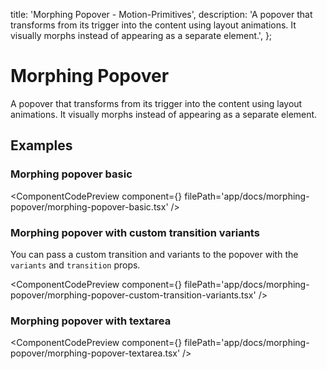   title: 'Morphing Popover - Motion-Primitives',
  description:
    'A popover that transforms from its trigger into the content using layout animations. It visually morphs instead of appearing as a separate element.',
};


# Morphing Popover

A popover that transforms from its trigger into the content using layout animations. It visually morphs instead of appearing as a separate element.

## Examples

### Morphing popover basic

<ComponentCodePreview
  component={<MorphingPopoverBasic />}
  filePath='app/docs/morphing-popover/morphing-popover-basic.tsx'
/>

### Morphing popover with custom transition variants

You can pass a custom transition and variants to the popover with the `variants` and `transition` props.

<ComponentCodePreview
  component={<MorphingPopoverCustomTransitionVariants />}
  filePath='app/docs/morphing-popover/morphing-popover-custom-transition-variants.tsx'
/>

### Morphing popover with textarea

<ComponentCodePreview
  component={<MorphingPopoverTextarea />}
  filePath='app/docs/morphing-popover/morphing-popover-textarea.tsx'
/>
